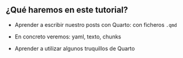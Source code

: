 ::: {.callout-tip  appearance="default" icon="false"}
## ¿Qué haremos en este tutorial?

- Aprender a escribir nuestro posts con Quarto: con ficheros `.qmd`

- En concreto veremos: yaml, texto, chunks

- Aprender a utilizar algunos truquillos de Quarto
:::